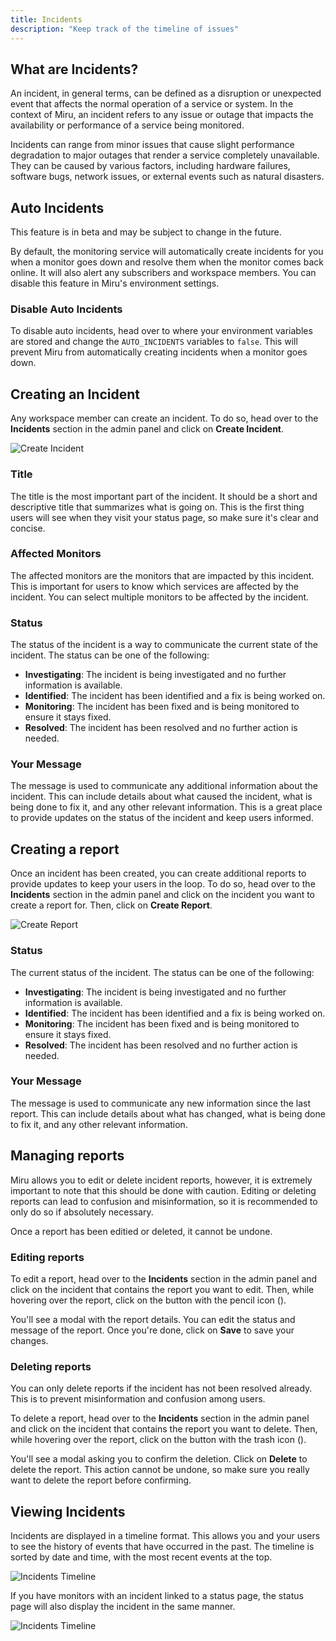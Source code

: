 ```yaml
---
title: Incidents
description: "Keep track of the timeline of issues"
---
```


## What are Incidents?

An incident, in general terms, can be defined as a disruption or unexpected event that affects the normal operation of a service or system. In the context of Miru, an incident refers to any issue or outage that impacts the availability or performance of a service being monitored.

Incidents can range from minor issues that cause slight performance degradation to major outages that render a service completely unavailable. They can be caused by various factors, including hardware failures, software bugs, network issues, or external events such as natural disasters.

## Auto Incidents

<Callout type="warn">
	This feature is in beta and may be subject to change in the future.
</Callout>

By default, the monitoring service will automatically create incidents for you when a monitor goes down and resolve them when the monitor comes back online. It will also alert any subscribers and workspace members. You can disable this feature in Miru's environment settings.

### Disable Auto Incidents

To disable auto incidents, head over to where your environment variables are stored and change the `AUTO_INCIDENTS` variables to `false`. This will prevent Miru from automatically creating incidents when a monitor goes down.

## Creating an Incident

Any workspace member can create an incident. To do so, head over to the **Incidents** section in the admin panel and click on **Create Incident**.

![Create Incident](/concepts/incidents/create-incident.png)

### Title

The title is the most important part of the incident. It should be a short and descriptive title that summarizes what is going on. This is the first thing users will see when they visit your status page, so make sure it's clear and concise.

### Affected Monitors

The affected monitors are the monitors that are impacted by this incident. This is important for users to know which services are affected by the incident. You can select multiple monitors to be affected by the incident.

### Status

The status of the incident is a way to communicate the current state of the incident. The status can be one of the following:

-   **Investigating**: The incident is being investigated and no further information is available.
-   **Identified**: The incident has been identified and a fix is being worked on.
-   **Monitoring**: The incident has been fixed and is being monitored to ensure it stays fixed.
-   **Resolved**: The incident has been resolved and no further action is needed.

### Your Message

The message is used to communicate any additional information about the incident. This can include details about what caused the incident, what is being done to fix it, and any other relevant information. This is a great place to provide updates on the status of the incident and keep users informed.

## Creating a report

Once an incident has been created, you can create additional reports to provide updates to keep your users in the loop. To do so, head over to the **Incidents** section in the admin panel and click on the incident you want to create a report for. Then, click on **Create Report**.

![Create Report](/concepts/incidents/create-report.png)

### Status

The current status of the incident. The status can be one of the following:

-   **Investigating**: The incident is being investigated and no further information is available.
-   **Identified**: The incident has been identified and a fix is being worked on.
-   **Monitoring**: The incident has been fixed and is being monitored to ensure it stays fixed.
-   **Resolved**: The incident has been resolved and no further action is needed.

### Your Message

The message is used to communicate any new information since the last report. This can include details about what has changed, what is being done to fix it, and any other relevant information.

## Managing reports

Miru allows you to edit or delete incident reports, however, it is extremely important to note that this should be done with caution. Editing or deleting reports can lead to confusion and misinformation, so it is recommended to only do so if absolutely necessary.

Once a report has been editied or deleted, it cannot be undone.

### Editing reports


To edit a report, head over to the **Incidents** section in the admin panel
and click on the incident that contains the report you want to edit. Then,
while hovering over the report, click on the button with the pencil
icon (<Pencil className="inline-block size-4" />).

You'll see a modal with the report details. You can edit the status and message of the report. Once you're done, click on **Save** to save your changes.

### Deleting reports


<Callout>
	You can only delete reports if the incident has not been resolved already.
	This is to prevent misinformation and confusion among users.
</Callout>

To delete a report, head over to the **Incidents** section in the admin panel
and click on the incident that contains the report you want to delete. Then,
while hovering over the report, click on the button with the trash
icon (<Trash className="inline-block size-4" />).

You'll see a modal asking you to confirm the deletion. Click on **Delete** to delete the report.
This action cannot be undone, so make sure you really want to delete the report before confirming.

## Viewing Incidents

Incidents are displayed in a timeline format. This allows you and your users to see the history of events that have occurred in the past. The timeline is sorted by date and time, with the most recent events at the top.

![Incidents Timeline](/concepts/incidents/timeline.png)

If you have monitors with an incident linked to a status page, the status page will also display the incident in the same manner.

![Incidents Timeline](/concepts/incidents/status-page-timeline.png)
